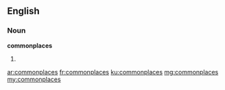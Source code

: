 ==English==

===Noun===
'''commonplaces'''

# {{plural of|commonplace}}

[[ar:commonplaces]]
[[fr:commonplaces]]
[[ku:commonplaces]]
[[mg:commonplaces]]
[[my:commonplaces]]